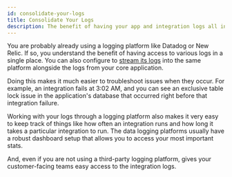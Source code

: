 ```yaml
---
id: consolidate-your-logs
title: Consolidate Your Logs
description: The benefit of having your app and integration logs all in one place.
---
```


You are probably already using a logging platform like Datadog or New Relic. If so, you understand the benefit of having access to various logs in a single place. You can also configure to [stream its logs](/logging/#external-log-streaming) into the same platform alongside the logs from your core application.

Doing this makes it much easier to troubleshoot issues when they occur. For example, an integration fails at 3:02 AM, and you can see an exclusive table lock issue in the application's database that occurred right before that integration failure.

Working with your logs through a logging platform also makes it very easy to keep track of things like how often an integration runs and how long it takes a particular integration to run. The data logging platforms usually have a robust dashboard setup that allows you to access your most important stats.

And, even if you are not using a third-party logging platform, gives your customer-facing teams easy access to the integration logs.
